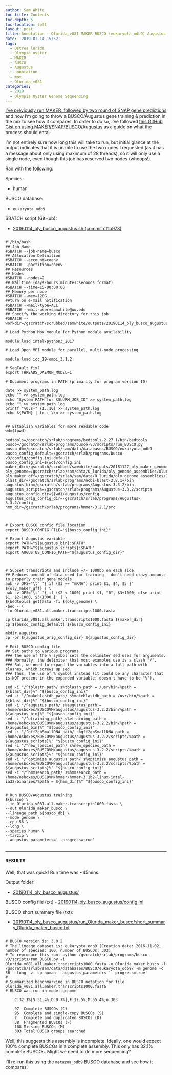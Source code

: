 ```yaml
---
author: Sam White
toc-title: Contents
toc-depth: 5
toc-location: left
layout: post
title: Annotation - Olurida_v081 MAKER BUSCO (eukaryota_odb9) Augustus Training Submitted to Mox
date: '2019-01-14 15:52'
tags:
  - Ostrea lurida
  - Olympia oyster
  - MAKER
  - BUSCO
  - Augustus
  - annotation
  - mox
  - Olurida_v081
categories:
  - 2019
  - Olympia Oyster Genome Sequencing
---
```

[I've previously run MAKER, followed by two round of SNAP gene predictions](https://robertslab.github.io/sams-notebook/posts/2018/2018-11-27-Annotation---Olurida_v081-MAKER-on-Mox/) and now I'm going to throw a BUSCO/Augustus gene training & prediction in the mix to see how it compares. In order to do so, I've followed [this GitHub Gist on using MAKER/SNAP/BUSCO/Augustus](https://gist.github.com/darencard/bb1001ac1532dd4225b030cf0cd61ce2) as a guide on what the process should entail.

I'm not entirely sure how long this will take to run, but initial glance at the output indicates that it is unable to use the two nodes I requested (as it has a message about only using maximum of 28 threads), so it will only use a single node, even though this job has reserved two nodes (whoops!).

Ran with the following:

Species:

- human

BUSCO database:

- ```eukaryota_odb9```

SBATCH script (GitHub):

- [20190114_oly_busco_augustus.sh
 (commit cf1b973)](https://github.com/RobertsLab/sams-notebook/blob/cf1b9737a9ff4c6468ad7903073bd3dd18859ef3/sbatch_scripts/20190114_oly_busco_augustus.sh)

<pre><code>
#!/bin/bash
## Job Name
#SBATCH --job-name=busco
## Allocation Definition
#SBATCH --account=coenv
#SBATCH --partition=coenv
## Resources
## Nodes
#SBATCH --nodes=2
## Walltime (days-hours:minutes:seconds format)
#SBATCH --time=15-00:00:00
## Memory per node
#SBATCH --mem=120G
##turn on e-mail notification
#SBATCH --mail-type=ALL
#SBATCH --mail-user=samwhite@uw.edu
## Specify the working directory for this job
#SBATCH --workdir=/gscratch/scrubbed/samwhite/outputs/20190114_oly_busco_augustus

# Load Python Mox module for Python module availability

module load intel-python3_2017

# Load Open MPI module for parallel, multi-node processing

module load icc_19-ompi_3.1.2

# SegFault fix?
export THREADS_DAEMON_MODEL=1

# Document programs in PATH (primarily for program version ID)

date >> system_path.log
echo "" >> system_path.log
echo "System PATH for $SLURM_JOB_ID" >> system_path.log
echo "" >> system_path.log
printf "%0.s-" {1..10} >> system_path.log
echo ${PATH} | tr : \\n >> system_path.log


## Establish variables for more readable code
wd=$(pwd)

bedtools=/gscratch/srlab/programs/bedtools-2.27.1/bin/bedtools
busco=/gscratch/srlab/programs/busco-v3/scripts/run_BUSCO.py
busco_db=/gscratch/srlab/sam/data/databases/BUSCO/eukaryota_odb9
busco_config_default=/gscratch/srlab/programs/busco-v3/config/config.ini.default
busco_config_ini=${wd}/config.ini
maker_dir=/gscratch/scrubbed/samwhite/outputs/20181127_oly_maker_genome_annotation
oly_genome=/gscratch/srlab/sam/data/O_lurida/oly_genome_assemblies/Olurida_v081/Olurida_v081.fa
oly_maker_gff=/gscratch/srlab/sam/data/O_lurida/oly_genome_assemblies/Olurida_v081/Olurida_v081.maker.all.noseqs.gff
blast_dir=/gscratch/srlab/programs/ncbi-blast-2.8.1+/bin
augustus_bin=/gscratch/srlab/programs/Augustus-3.3.2/bin
augustus_scripts=/gscratch/srlab/programs/Augustus-3.3.2/scripts
augustus_config_dir=${wd}/augustus/config
augustus_orig_config_dir=/gscratch/srlab/programs/Augustus-3.3.2/config
hmm_dir=/gscratch/srlab/programs/hmmer-3.2.1/src



# Export BUSCO config file location
export BUSCO_CONFIG_FILE="${busco_config_ini}"

# Export Augustus variable
export PATH="${augustus_bin}:$PATH"
export PATH="${augustus_scripts}:$PATH"
export AUGUSTUS_CONFIG_PATH="${augustus_config_dir}"



# Subset transcripts and include +/- 1000bp on each side.
## Reduces amount of data used for training - don't need crazy amounts to properly train gene models
awk -v OFS="\t" '{ if ($3 == "mRNA") print $1, $4, $5 }' ${oly_maker_gff} | \
awk -v OFS="\t" '{ if ($2 < 1000) print $1, "0", $3+1000; else print $1, $2-1000, $3+1000 }' | \
${bedtools} getfasta -fi ${oly_genome} \
-bed - \
-fo Olurida_v081.all.maker.transcripts1000.fasta

cp Olurida_v081.all.maker.transcripts1000.fasta ${maker_dir}
cp ${busco_config_default} ${busco_config_ini}

mkdir augustus
cp -pr ${augustus_orig_config_dir} ${augustus_config_dir}

# Edit BUSCO config file
## Set paths to various programs
### The use of the % symbol sets the delimiter sed uses for arguments.
### Normally, the delimiter that most examples use is a slash "/".
### But, we need to expand the variables into a full path with slashes, which screws up sed.
### Thus, the use of % symbol instead (it could be any character that is NOT present in the expanded variable; doesn't have to be "%").

sed -i "/^tblastn_path/ s%tblastn_path = /usr/bin/%path = ${blast_dir}%" "${busco_config_ini}"
sed -i "/^makeblastdb_path/ s%makeblastdb_path = /usr/bin/%path = ${blast_dir}%" "${busco_config_ini}"
sed -i "/^augustus_path/ s%augustus_path = /home/osboxes/BUSCOVM/augustus/augustus-3.2.2/bin/%path = ${augustus_bin}%" "${busco_config_ini}"
sed -i "/^etraining_path/ s%etraining_path = /home/osboxes/BUSCOVM/augustus/augustus-3.2.2/bin/%path = ${augustus_bin}%" "${busco_config_ini}"
sed -i "/^gff2gbSmallDNA_path/ s%gff2gbSmallDNA_path = /home/osboxes/BUSCOVM/augustus/augustus-3.2.2/scripts/%path = ${augustus_scripts}%" "${busco_config_ini}"
sed -i "/^new_species_path/ s%new_species_path = /home/osboxes/BUSCOVM/augustus/augustus-3.2.2/scripts/%path = ${augustus_scripts}%" "${busco_config_ini}"
sed -i "/^optimize_augustus_path/ s%optimize_augustus_path = /home/osboxes/BUSCOVM/augustus/augustus-3.2.2/scripts/%path = ${augustus_scripts}%" "${busco_config_ini}"
sed -i "/^hmmsearch_path/ s%hmmsearch_path = /home/osboxes/BUSCOVM/hmmer/hmmer-3.1b2-linux-intel-ia32/binaries/%path = ${hmm_dir}%" "${busco_config_ini}"


# Run BUSCO/Augustus training
${busco} \
--in Olurida_v081.all.maker.transcripts1000.fasta \
--out Olurida_maker_busco \
--lineage_path ${busco_db} \
--mode genome \
--cpu 56 \
--long \
--species human \
--tarzip \
--augustus_parameters='--progress=true'

</code></pre>

---

#### RESULTS

Well, that was quick! Run time was ~45mins.


Output folder:

- [20190114_oly_busco_augustus/](https://gannet.fish.washington.edu/Atumefaciens/20190114_oly_busco_augustus/)

BUSCO config file (txt)
- [20190114_oly_busco_augustus/config.ini](https://gannet.fish.washington.edu/Atumefaciens/20190114_oly_busco_augustus/config.ini)

BUSCO short summary file (txt):

- [20190114_oly_busco_augustus/run_Olurida_maker_busco/short_summary_Olurida_maker_busco.txt](https://gannet.fish.washington.edu/Atumefaciens/20190114_oly_busco_augustus/run_Olurida_maker_busco/short_summary_Olurida_maker_busco.txt)

<pre><code>
# BUSCO version is: 3.0.2
# The lineage dataset is: eukaryota_odb9 (Creation date: 2016-11-02, number of species: 100, number of BUSCOs: 303)
# To reproduce this run: python /gscratch/srlab/programs/busco-v3/scripts/run_BUSCO.py -i Olurida_v081.all.maker.transcripts1000.fasta -o Olurida_maker_busco -l /gscratch/srlab/sam/data/databases/BUSCO/eukaryota_odb9/ -m genome -c 56 --long -z -sp human --augustus_parameters '--progress=true'
#
# Summarized benchmarking in BUSCO notation for file Olurida_v081.all.maker.transcripts1000.fasta
# BUSCO was run in mode: genome

	C:32.1%[S:31.4%,D:0.7%],F:12.5%,M:55.4%,n:303

	97	Complete BUSCOs (C)
	95	Complete and single-copy BUSCOs (S)
	2	Complete and duplicated BUSCOs (D)
	38	Fragmented BUSCOs (F)
	168	Missing BUSCOs (M)
	303	Total BUSCO groups searched
</code></pre>

Well, this suggests this assembly is incomplete. Ideally, one would expect 100% complete BUSCOs in a complete assembly. This only has 32.1% complete BUSCOs. Might we need to do more sequencing?

I'll re-run this using the ```metazoa_odb9``` BUSCO database and see how it compares.

